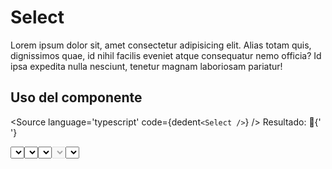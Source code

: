 

<Meta title='Atoms/Select' component={Select} />

# Select

Lorem ipsum dolor sit, amet consectetur adipisicing elit. Alias totam quis, dignissimos quae, id nihil facilis eveniet atque consequatur nemo officia? Id ipsa expedita nulla nesciunt, tenetur magnam laboriosam pariatur!

## Uso del componente

<Source
  language='typescript'
  code={dedent`
    <Select />
  `}
/>
Resultado: 🤗{' '}

<Select />

## Variantes

Lorem ipsum dolor sit, amet consectetur adipisicing elit. Alias totam quis, dignissimos quae, id nihil facilis eveniet atque consequatur nemo officia? Id ipsa expedita nulla nesciunt, tenetur magnam laboriosam pariatur!

<Canvas>
  <Story name='Base'>
    <Select />
  </Story>
  <Story name='Small'>
    <Select variant='small' />
  </Story>
  <Story name='Disabled'>
    <Select disabled={true} />
  </Story>
</Canvas>

### Select small

<Source
  language='typescript'
  code={dedent`
    <Select variant='small' />
  `}
/>
Resultado: 🤗{' '}

<Select variant='small' />

## Detalles Técnicos

Interfaz del componente

```ts
interface SelectProps {
  options: Array<any>
  variant: 'base' | 'small'
  disabled: boolean
}
```
